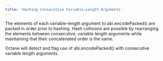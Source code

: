 ```yaml
---
title: 'Hashing Consecutive Variable-Length Arguments'
---
```


The elements of each variable-length argument to abi.encodePacked() are packed in order prior to hashing. Hash collisions are possible by rearranging the elements between consecutive, variable length arguments while maintaining that their concatenated order is the same.

Octane will detect and flag use of abi.encodePacked() with consecutive variable length arguments.
